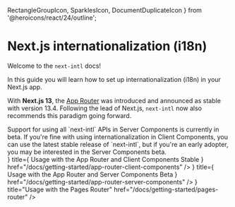   RectangleGroupIcon,
  SparklesIcon,
  DocumentDuplicateIcon
} from '@heroicons/react/24/outline';

# Next.js internationalization (i18n)

Welcome to the `next-intl` docs!

In this guide you will learn how to set up internationalization (i18n) in your Next.js app.

With **Next.js 13**, the [App Router](https://nextjs.org/docs/app) was introduced and announced as stable with version 13.4. Following the lead of Next.js, `next-intl` now also recommends this paradigm going forward.

<Callout>
  Support for using all `next-intl` APIs in Server Components is currently in
  beta. If you're fine with using internationalization in Client Components, you
  can use the latest stable release of `next-intl`, but if you're an early
  adopter, you may be interested in the Server Components beta.
</Callout>

<div className="mt-8 flex flex-col gap-4 md:w-2/3">
  <Card
    icon={<RectangleGroupIcon />}
    title={
      <span className="inline-flex items-center gap-2">
        <span>Usage with the App Router and Client Components</span>
        <Chip color="green">Stable</Chip>
      </span>
    }
    href="/docs/getting-started/app-router-client-components"
  />
  <Card
    icon={<SparklesIcon />}
    title={
      <span className="inline-flex items-center gap-2">
        <span>Usage with the App Router and Server Components</span>
        <Chip color="yellow">Beta</Chip>
      </span>
    }
    href="/docs/getting-started/app-router-server-components"
  />
  <Card
    icon={<DocumentDuplicateIcon />}
    title="Usage with the Pages Router"
    href="/docs/getting-started/pages-router"
  />
</div>
